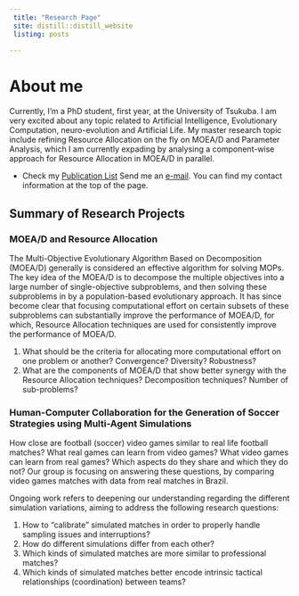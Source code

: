 ```yaml
---
 title: "Research Page"
 site: distill::distill_website
 listing: posts
 
---
```

 
<div class="column-right">

# About me

Currently, I'm a PhD student, first year, at the University of Tsukuba. I am very excited about any topic related to Artificial Intelligence, Evolutionary Computation, neuro-evolution and Artificial Life. My master research topic include refining Resource Allocation on the fly on MOEA/D and Parameter Analysis, which I am currently expading by analysing a component-wise approach for Resource Allocation in MOEA/D in parallel.



- Check my [Publication List](https://yclavinas.github.io/publications.html)
Send me an [e-mail](mailto:lavinas.yuri.xp@alumni.tsukuba.ac.jp). You can find my contact information at the top of the page.


## Summary of Research Projects

### MOEA/D and Resource Allocation

The Multi-Objective Evolutionary Algorithm Based on Decomposition (MOEA/D) generally is considered an effective algorithm for solving MOPs. The key idea of the MOEA/D is to decompose the multiple objectives into a large number of single-objective subproblems, and then solving these subproblems in by a population-based evolutionary approach. It has since become clear that focusing computational effort on certain subsets of these subproblems can substantially improve the performance of MOEA/D, for which, Resource Allocation techniques are used for consistently improve the performance of MOEA/D. 

1. What should be the criteria for allocating more computational effort on one problem or another? Convergence? Diversity? Robustness? 
2. What are the components of MOEA/D that show better synergy with the Resource Allocation techniques? Decomposition techniques? Number of sub-problems?

### Human-Computer Collaboration for the Generation of Soccer Strategies using Multi-Agent Simulations

How close are football (soccer) video games similar to real life football matches? What real games can learn from video games? What video games can learn from real games? Which aspects do they share and which they do not? Our group is focusing on answering these questions, by comparing video games matches with data from real matches in Brazil.

Ongoing work refers to deepening our understanding regarding the different simulation variations, aiming to address the following research questions:

1. How to "calibrate" simulated matches in order to properly handle sampling issues and interruptions?
2. How do different simulations differ from each other?
3. Which kinds of simulated matches are more similar to professional matches?
4. Which kinds of simulated matches better encode intrinsic tactical relationships (coordination) between teams?





